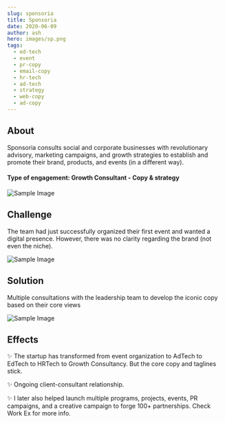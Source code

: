 ```yaml
---
slug: sponsoria
title: Sponsoria
date: 2020-06-09
author: ash
hero: images/sp.png
tags:
  - ed-tech
  - event 
  - pr-copy
  - email-copy 
  - hr-tech 
  - ad-tech 
  - strategy 
  - web-copy 
  - ad-copy 
---
```

## About

Sponsoria consults social and corporate businesses with revolutionary advisory, marketing campaigns, and growth strategies to establish and promote their brand, products, and events (in a different way). 

#### Type of engagement: Growth Consultant - Copy & strategy 

![Sample Image](/images/600x300.png)

## Challenge 

The team had just successfully organized their first event and wanted a digital presence. However, there was no clarity regarding the brand (not even the niche).


![Sample Image](/images/600x300.png)

## Solution 

Multiple consultations with the leadership team to develop the iconic copy based on their core views 


![Sample Image](/images/600x300.png)

## Effects 

✨ The startup has transformed from event organization to AdTech to EdTech to HRTech to Growth Consultancy. But the core copy and taglines stick. 

✨ Ongoing client-consultant relationship.  

✨ I later also helped launch multiple programs, projects, events, PR campaigns, and a creative campaign to forge 100+ partnerships. Check Work Ex for more info.


